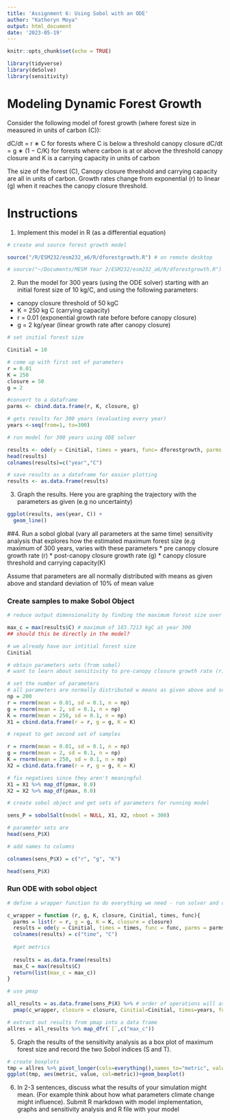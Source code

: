 ```yaml
---
title: 'Assignment 6: Using Sobol with an ODE'
author: "Katheryn Moya"
output: html_document
date: '2023-05-19'
---
```


```r
knitr::opts_chunk$set(echo = TRUE)

library(tidyverse)
library(deSolve)
library(sensitivity)

```
# Modeling Dynamic Forest Growth

Consider the following model of forest growth (where forest size in measured in units of carbon (C)):

dC/dt = r ∗ C for forests where C is below a threshold canopy closure
dC/dt = g ∗ (1 − C/K) for forests where carbon is at or above the threshold canopy closure and 
K is a carrying capacity in units of carbon

The size of the forest (C), Canopy closure threshold and carrying capacity are all in units of carbon. Growth rates change from exponential (r) to linear (g) when it reaches the canopy closure threshold.

# Instructions

1. Implement this model in R (as a differential equation)

```r
# create and source forest growth model

source("/R/ESM232/esm232_a6/R/dforestgrowth.R") # on remote desktop

# source("~/Documents/MESM Year 2/ESM232/esm232_a6/R/dforestgrowth.R") # on my comp

```


2. Run the model for 300 years (using the ODE solver) starting with an initial forest size of 10 kg/C, and using the following parameters:
* canopy closure threshold of 50 kgC
* K = 250 kg C (carrying capacity)
* r = 0.01 (exponential growth rate before before canopy closure)
* g = 2 kg/year (linear growth rate after canopy closure)


```r
# set initial forest size 

Cinitial = 10

# come up with first set of parameters
r = 0.01
K = 250
closure = 50
g = 2

#convert to a dataframe
parms <- cbind.data.frame(r, K, closure, g)

# gets results for 300 years (evaluating every year)
years <-seq(from=1, to=300)

# run model for 300 years using ODE solver

results <- ode(y = Cinitial, times = years, func= dforestgrowth, parms = parms)
head(results)
colnames(results)=c("year","C")

# save results as a dataframe for easier plotting
results <- as.data.frame(results)
```

3. Graph the results. Here you are graphing the trajectory with the parameters as given (e.g no uncertainty)


```r
ggplot(results, aes(year, C)) +
  geom_line()

```


##4. Run a sobol global (vary all parameters at the same time) sensitivity analysis that explores how the estimated maximum forest size (e.g maximum of 300 years, varies with these parameters
* pre canopy closure growth rate (r)
* post-canopy closure growth rate (g)
* canopy closure threshold and carrying capacity(K)

Assume that parameters are all normally distributed with means as given above and standard deviation of 10% of mean value

### Create samples to make Sobol Object
```r
# reduce output dimensionality by finding the maximum forest size over 300 years

max_c = max(results$C) # maximum of 183.7213 kgC at year 300
## should this be directly in the model?

# we already have our intitial forest size
Cinitial

# obtain parameters sets (from sobel)
# want to learn about sensitivity to pre-canopy closure growth rate (r), post-canopy closure growth rate (g) and carrying capacity (K)

# set the number of parameters
# all parameters are normally distributed w means as given above and sd of 0.1 of mean
np = 200
r = rnorm(mean = 0.01, sd = 0.1, n = np)
g = rnorm(mean = 2, sd = 0.1, n = np)
K = rnorm(mean = 250, sd = 0.1, n = np)
X1 = cbind.data.frame(r = r, g = g, K = K)

# repeat to get second set of samples

r = rnorm(mean = 0.01, sd = 0.1, n = np)
g = rnorm(mean = 2, sd = 0.1, n = np)
K = rnorm(mean = 250, sd = 0.1, n = np)
X2 = cbind.data.frame(r = r, g = g, K = K)

# fix negatives since they aren't meaningful
X1 = X1 %>% map_df(pmax, 0.0)
X2 = X2 %>% map_df(pmax, 0.0)

# create sobol object and get sets of parameters for running model 

sens_P = sobolSalt(model = NULL, X1, X2, nboot = 300)

# parameter sets are
head(sens_P$X)

# add names to columns

colnames(sens_P$X) = c("r", "g", "K")

head(sens_P$X)

```

### Run ODE with sobol object

```r
# define a wrapper function to do everything we need - run solver and compute metrics - and send back results for each parameter

c_wrapper = function (r, g, K, closure, Cinitial, times, func){
  parms = list(r = r, g = g, K = K, closure = closure)
  results = ode(y = Cinitial, times = times, func = func, parms = parms)
  colnames(results) = c("time", "C")
  
  #get metrics
  
  results = as.data.frame(results)
  max_C = max(results$C)
  return(list(max_c = max_c))
}

# use pmap

all_results = as.data.frame(sens_P$X) %>% # order of operations will assume this is the list we are referring to for pmap
  pmap(c_wrapper, closure = closure, Cinitial=Cinitial, times=years, func=dforestgrowth)

# extract out results from pmap into a data frame
allres = all_results %>% map_dfr(`[`,c("max_c"))

```



5. Graph the results of the sensitivity analysis as a box plot of maximum forest size and record the two Sobol indices (S and T).

```r

# create boxplots
tmp = allres %>% pivot_longer(cols=everything(),names_to="metric", values_to="value")
ggplot(tmp, aes(metric, value, col=metric))+geom_boxplot()

```




6. In 2-3 sentences, discuss what the results of your simulation might mean. (For example think about how what parameters climate change might influence).
Submit R markdown with model implementation, graphs and sensitivity analysis and R file with your model


